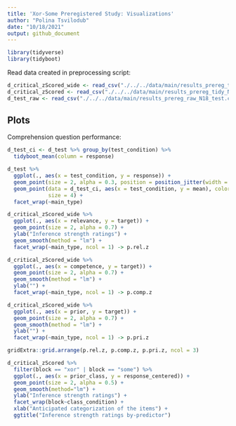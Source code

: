 ```yaml
---
title: 'Xor-Some Preregistered Study: Visualizations'
author: "Polina Tsvilodub"
date: "10/18/2021"
output: github_document
---
```


```r
library(tidyverse)
library(tidyboot)
```

Read data created in preprocessing script:
```r
d_critical_zScored_wide <- read_csv("./../../data/main/results_prereg_tidy_N18_zScored_wide.csv")
d_critical_zScored <- read_csv("./../../data/main/results_prereg_tidy_N18_zScored_long.csv")
d_test_raw <- read_csv("./../../data/main/results_prereg_raw_N18_test.csv")
```

## Plots

Comprehension question performance:
```r
d_test_ci <- d_test %>% group_by(test_condition) %>% 
  tidyboot_mean(column = response) 

d_test %>% 
  ggplot(., aes(x = test_condition, y = response)) +
  geom_point(size = 2, alpha = 0.3, position = position_jitter(width = 0.1)) +
  geom_point(data = d_test_ci, aes(x = test_condition, y = mean), color = "red", 
             size = 4) +
  facet_wrap(~main_type)
```

```r
d_critical_zScored_wide %>%
  ggplot(., aes(x = relevance, y = target)) +
  geom_point(size = 2, alpha = 0.7) +
  ylab("Inference strength ratings") +
  geom_smooth(method = "lm") +
  facet_wrap(~main_type, ncol = 1) -> p.rel.z

d_critical_zScored_wide %>%
  ggplot(., aes(x = competence, y = target)) +
  geom_point(size = 2, alpha = 0.7) +
  geom_smooth(method = "lm") +
  ylab("") +
  facet_wrap(~main_type, ncol = 1) -> p.comp.z

d_critical_zScored_wide %>%
  ggplot(., aes(x = prior, y = target)) +
  geom_point(size = 2, alpha = 0.7) +
  geom_smooth(method = "lm") +
  ylab("") +
  facet_wrap(~main_type, ncol = 1) -> p.pri.z

gridExtra::grid.arrange(p.rel.z, p.comp.z, p.pri.z, ncol = 3) 
```

```r
d_critical_zScored %>% 
  filter(block == "xor" | block == "some") %>%
  ggplot(., aes(x = prior_class, y = response_centered)) +
  geom_point(size = 2, alpha = 0.5) +
  geom_smooth(method="lm") +
  ylab("Inference strength ratings") +
  facet_wrap(block~class_condition) +
  xlab("Anticipated categorization of the items") +
  ggtitle("Inference strength ratings by-predictor")
  
```